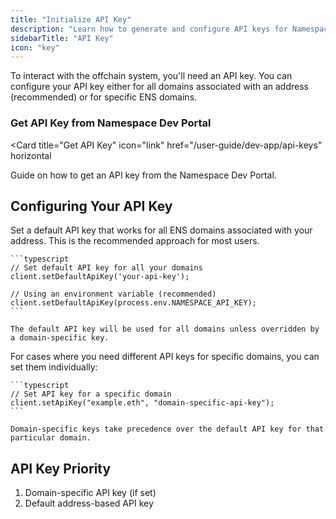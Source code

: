 ```yaml
---
title: "Initialize API Key"
description: "Learn how to generate and configure API keys for Namespace Offchain SDK operations, including address-based and domain-specific keys."
sidebarTitle: "API Key"
icon: "key"
---
```


To interact with the offchain system, you'll need an API key. You can configure your API key either for all domains associated with an address (recommended) or for specific ENS domains.

### Get API Key from Namespace Dev Portal

<Card
  title="Get API Key"
  icon="link"
  href="/user-guide/dev-app/api-keys"
  horizontal
>
  Guide on how to get an API key from the Namespace Dev Portal.
</Card>

## Configuring Your API Key

<Tabs>
  <Tab title="Address-Based (Default)">
    Set a default API key that works for all ENS domains associated with your address. This is the recommended approach for most users.

    ```typescript
    // Set default API key for all your domains
    client.setDefaultApiKey('your-api-key');

    // Using an environment variable (recommended)
    client.setDefaultApiKey(process.env.NAMESPACE_API_KEY);
    ```

    The default API key will be used for all domains unless overridden by a domain-specific key.
  </Tab>

  <Tab title="Domain-Specific">
    For cases where you need different API keys for specific domains, you can set them individually:

    ```typescript
    // Set API key for a specific domain
    client.setApiKey("example.eth", "domain-specific-api-key");
    ```

    Domain-specific keys take precedence over the default API key for that particular domain.
  </Tab>
</Tabs>

## API Key Priority

1. Domain-specific API key (if set)
2. Default address-based API key
